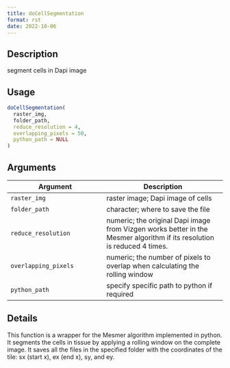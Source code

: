 ```yaml
--- 
title: doCellSegmentation 
format: rst 
date: 2022-10-06 
--- 
```


## Description

segment cells in Dapi image


## Usage

```r
doCellSegmentation(
  raster_img,
  folder_path,
  reduce_resolution = 4,
  overlapping_pixels = 50,
  python_path = NULL
)
```


## Arguments

Argument      |Description
------------- |----------------
`raster_img`     |     raster image; Dapi image of cells
`folder_path`     |     character; where to save the file
`reduce_resolution`     |     numeric; the original Dapi image from Vizgen works better in the Mesmer algorithm if its resolution is reduced 4 times.
`overlapping_pixels`     |     numeric; the number of pixels to overlap when calculating the rolling window
`python_path`     |     specify specific path to python if required


## Details

This function is a wrapper for the Mesmer algorithm implemented in python.
 It segments the cells in tissue by applying a rolling window on the complete
 image. It saves all the files in the specified folder with the coordinates
 of the tile: sx (start x), ex (end x), sy, and ey.


